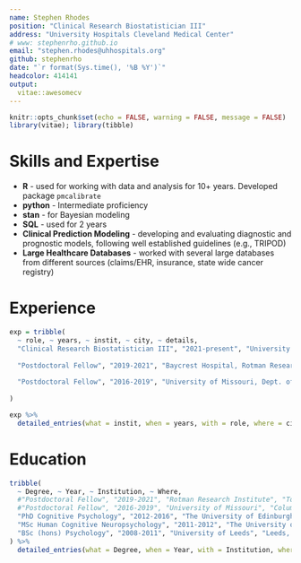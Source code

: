 ```yaml
---
name: Stephen Rhodes
position: "Clinical Research Biostatistician III"
address: "University Hospitals Cleveland Medical Center"
# www: stephenrho.github.io
email: "stephen.rhodes@uhhospitals.org"
github: stephenrho
date: "`r format(Sys.time(), '%B %Y')`"
headcolor: 414141
output: 
  vitae::awesomecv
---
```


<!-- googlescholar: VXD5emcAAAAJ&hl -->

```r
knitr::opts_chunk$set(echo = FALSE, warning = FALSE, message = FALSE)
library(vitae); library(tibble)
```

# Skills and Expertise

- **R** - used for working with data and analysis for 10+ years. Developed package `pmcalibrate`
- **python** - Intermediate proficiency
- **stan** - for Bayesian modeling
- **SQL** - used for 2 years
- **Clinical Prediction Modeling** - developing and evaluating diagnostic and prognostic models, following well established guidelines (e.g., TRIPOD)
- **Large Healthcare Databases** - worked with several large databases from different sources (claims/EHR, insurance, state wide cancer registry)

\begin{cvskills}
	
	\cvskill
	{ R \& R-Studio }
	{ regularly used packages: brms, lme4, ggplot2, plotly, plyr, knitr, Shiny, rmarkdown }
	
	\cvskill	
	{ Python }
	{ regularly used packages: numpy, pandas, scipy, psychopy, sklearn}
	
	\cvskill
	{ Other Languages }
	{ SLURM; SQL; Matlab/ octave (occasional use)}
	
	\cvskill
	{ Bayesian Modeling }
	{ using the Just Another Gibbs Sampler (JAGS) and Stan programming languages}
	
	\cvskill
	{ Communication }
	{ to both technical and non-technical audiences }
	
	%---------------------------------------------------------
	%\cvskill
	%{R \& R-Studio}
	%{highly proficient (over 7 years). Regularly used packages: brms, lme4, ggplot2, plotly, plyr}
	
	%---------------------------------------------------------
	%\cvskill
	%{Python} 
	%{highly proficient (over 5 years). Regularly used packages: numpy, pandas, scipy, psychopy} 
	
	%---------------------------------------------------------
	%\cvskill
	%{Bayesian Modeling} 
	%{with JAGS and Stan - proficient (over 3 years)} 
	
	%---------------------------------------------------------
	%\cvskill
	%{Matlab/ octave} 
	%{beginner (1 year)} 
	
	%---------------------------------------------------------
	%\cvskill
	%{SQL} 
	%{beginner (3 months)} 
	
	%---------------------------------------------------------
\end{cvskills}


# Experience

```r
exp = tribble(
  ~ role, ~ years, ~ instit, ~ city, ~ details,
  "Clinical Research Biostatistician III", "2021-present", "University Hospitals, Urology Institute", "Cleveland OH, USA", c("Worked with many large scale healthcare databases (premier, OCISS, marketscan, trinetx, allofus)", "Developed clinical prediction models", "Causal inference \\href{test}{www.test.com}"),
  
  "Postdoctoral Fellow", "2019-2021", "Baycrest Hospital, Rotman Research Institute (University of Toronto)", "Toronto ON, CA", c(),
  
  "Postdoctoral Fellow", "2016-2019", "University of Missouri, Dept. of Psychological Sciences", "Columbia MO, USA", c(),
  
)

exp %>%
  detailed_entries(what = instit, when = years, with = role, where = city, why = details, .protect = F)
```


# Education

```r

tribble(
  ~ Degree, ~ Year, ~ Institution, ~ Where,
  #"Postdoctoral Fellow", "2019-2021", "Rotman Research Institute", "Toronto ON, CA",
  #"Postdoctoral Fellow", "2016-2019", "University of Missouri", "Columbia MO, USA",
  "PhD Cognitive Psychology", "2012-2016", "The University of Edinburgh", "Edinburgh, UK",
  "MSc Human Cognitive Neuropsychology", "2011-2012", "The University of Edinburgh", "Edinburgh, UK",
  "BSc (hons) Psychology", "2008-2011", "University of Leeds", "Leeds, UK"
) %>% 
  detailed_entries(what = Degree, when = Year, with = Institution, where = Where)
```
